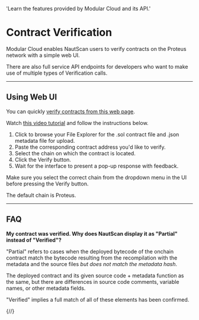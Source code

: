 
  'Learn the features provided by Modular Cloud and its API.'

<HeroPattern />

# Contract Verification 

Modular Cloud enables NautScan users to verify contracts on the Proteus network with a simple web UI.

There are also full service API endpoints for developers who want to make use of multiple types of Verification calls.

---

## Using Web UI

You can quickly [verify contracts from this web page](https://contract-verification.vercel.app/).

Watch [this video tutorial](https://youtu.be/tBTlgB9OIjs) and follow the instructions below.

1. Click to browse your File Explorer for the .sol contract file and .json metadata file for upload.
2. Paste the corresponding contract address you'd like to verify.
3. Select the chain on which the contract is located.
4. Click the Verify button.
5. Wait for the interface to present a pop-up response with feedback.

Make sure you select the correct chain from the dropdown menu in the UI before pressing the Verify button.

The default chain is Proteus.

---

## FAQ

__My contract was verified. Why does NautScan display it as "Partial" instead of "Verified"?__

"Partial" refers to cases when the deployed bytecode of the onchain contract match the bytecode resulting from the recompilation with the metadata and the source files _but does not match the metadata hash_.

The deployed contract and its given source code + metadata function as the same, but there are differences in source code comments, variable names, or other metadata fields.

"Verified" implies a full match of all of these elements has been confirmed.

{/*<Guides />*/}
